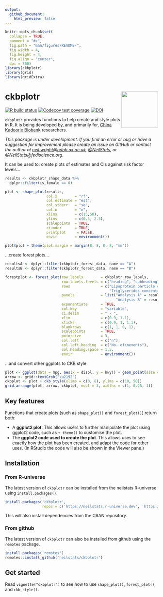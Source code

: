 ```yaml
---
output:
  github_document:
    html_preview: false
---
```


<!-- README.md is generated from README.Rmd. Please edit that file -->

```r
knitr::opts_chunk$set(
  collapse = TRUE,
  comment = "#>",
  fig.path = "man/figures/README-",
  fig.width = 4,
  fig.height = 4,
  fig.align = "center",
  dpi = 300)
library(ckbplotr)
library(grid)
library(gridExtra)
```
# ckbplotr <img src="man/figures/logo.png" align="right" width = "120" />
<!-- badges: start -->
[![R build status](https://github.com/neilstats/ckbplotr/workflows/R-CMD-check/badge.svg)](https://github.com/neilstats/ckbplotr/actions)
[![Codecov test coverage](https://codecov.io/gh/neilstats/ckbplotr/branch/main/graph/badge.svg)](https://codecov.io/gh/neilstats/ckbplotr?branch=main)
[![DOI](https://zenodo.org/badge/189028664.svg)](https://zenodo.org/badge/latestdoi/189028664)
<!-- badges: end -->

`ckbplotr` provides functions to help create and style plots in R. It is being
developed by, and primarily for, [China Kadoorie Biobank](http://www.ckbiobank.org) 
researchers.

*This package is under development. If you find an error or bug or have a suggestion for improvement please create an issue on GitHub or contact the author at [neil.wright@ndph.ox.ac.uk](mailto:neil.wright@ndph.ox.ac.uk), [\@NeilStats](https://twitter.com/NeilStats), or [\@NeilStats\@fediscience.org](https://fediscience.org/@neilstats).*

It can be used to: create plots of estimates and CIs against risk factor levels...
```r
results <- ckbplotr_shape_data %>% 
  dplyr::filter(is_female == 0)

plot <- shape_plot(results,
                   col.x        = "rf",
                   col.estimate = "est",
                   col.stderr   = "se",
                   col.n        = "n",
                   xlims        = c(15,50),
                   ylims        = c(0.5, 2.5),
                   scalepoints  = TRUE,
                   ciunder      = TRUE,
                   printplot     = FALSE,
                   envir        = environment())

plot$plot + theme(plot.margin = margin(8, 8, 8, 8, "mm"))
```


...create forest plots...
```r
resultsA <- dplyr::filter(ckbplotr_forest_data, name == "A")
resultsB <- dplyr::filter(ckbplotr_forest_data, name == "B")

forestplot <- forest_plot(row.labels        = ckbplotr_row_labels,
                          row.labels.levels = c("heading", "subheading", "label"),
                          rows              = c("Lipoprotein particle concentration",
                                                "Triglycerides concentration"),
                          panels            = list("Analysis A" = resultsA,
                                                   "Analysis B" = resultsB),
                          exponentiate      = TRUE,
                          col.key           = "variable",
                          ci.delim          = " - ",
                          xlim              = c(0.9, 1.1),
                          xticks            = c(0.9, 1, 1.1),
                          blankrows         = c(1, 1, 0, 1),
                          scalepoints       = TRUE,
                          pointsize         = 3,
                          col.left          = c("n"),
                          col.left.heading  = c("No. of\nevents"),
                          col.heading.space = 1.5,
                          envir             = environment())
```

...and convert other ggplots to CKB style.
```r
plot <- ggplot(data = mpg, aes(x = displ, y = hwy)) + geom_point(size = 1)
arrow <- grid::textGrob("\u2192")
ckbplot <- plot + ckb_style(xlims = c(0, 8), ylims = c(10, 50))
grid.arrange(plot, arrow, ckbplot, ncol = 3, widths = c(1, 0.25, 1))
```

## Key features

Functions that create plots (such as `shape_plot()` and `forest_plot()`) return both:

- A **ggplot2 plot**. This allows users to further manipulate the plot using ggplot2 code, such as `+ theme()` to customise the plot.
- The **ggplot2 code used to create the plot**. This allows uses to see exactly how the plot has been created, and adapt the code for other uses. (In RStudio the code will also be shown in the Viewer pane.)


## Installation

### From R-universe
The latest version of `ckbplotr` can be installed from the neilstats R-universe using `install.packages()`.
```r
install.packages('ckbplotr',
                 repos = c('https://neilstats.r-universe.dev', 'https://cloud.r-project.org'))
```
This will also install dependencies from the CRAN repository.

### From github
The latest version of `ckbplotr` can also be installed from 
github using the `remotes` package.
```r
install.packages('remotes')
remotes::install_github('neilstats/ckbplotr')
```

## Get started

Read `vignette("ckbplotr")` to see how to use `shape_plot()`, `forest_plot()`, and `ckb_style()`.

